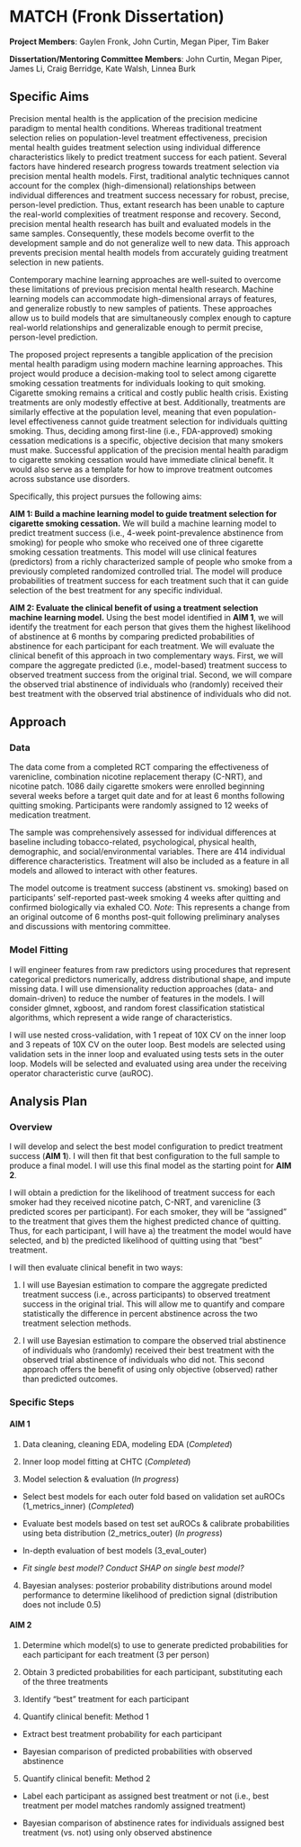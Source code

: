 # MATCH (Fronk Dissertation)

**Project Members**: Gaylen Fronk, John Curtin, Megan Piper, Tim Baker

**Dissertation/Mentoring Committee Members**: John Curtin, Megan Piper, James Li, Craig Berridge, Kate Walsh, Linnea Burk

## Specific Aims

Precision mental health is the application of the precision medicine paradigm to mental health conditions. Whereas traditional treatment selection relies on population-level treatment effectiveness, precision mental health guides treatment selection using individual difference characteristics likely to predict treatment success for each patient. Several factors have hindered research progress towards treatment selection via precision mental health models. First, traditional analytic techniques cannot account for the complex (high-dimensional) relationships between individual differences and treatment success necessary for robust, precise, person-level prediction. Thus, extant research has been unable to capture the real-world complexities of treatment response and recovery. Second, precision mental health research has built and evaluated models in the same samples. Consequently, these models become overfit to the development sample and do not generalize well to new data. This approach prevents precision mental health models from accurately guiding treatment selection in new patients. 

Contemporary machine learning approaches are well-suited to overcome these limitations of previous precision mental health research. Machine learning models can accommodate high-dimensional arrays of features, and generalize robustly to new samples of patients. These approaches allow us to build models that are simultaneously complex enough to capture real-world relationships and generalizable enough to permit precise, person-level prediction.

The proposed project represents a tangible application of the precision mental health paradigm using modern machine learning approaches. This project would produce a decision-making tool to select among cigarette smoking cessation treatments for individuals looking to quit smoking. Cigarette smoking remains a critical and costly public health crisis. Existing treatments are only modestly effective at best. Additionally, treatments are similarly effective at the population level, meaning that even population-level effectiveness cannot guide treatment selection for individuals quitting smoking. Thus, deciding among first-line (i.e., FDA-approved) smoking cessation medications is a specific, objective decision that many smokers must make. Successful application of the precision mental health paradigm to cigarette smoking cessation would have immediate clinical benefit. It would also serve as a template for how to improve treatment outcomes across substance use disorders.

Specifically, this project pursues the following aims:

**AIM 1: Build a machine learning model to guide treatment selection for cigarette smoking cessation.** We will build a machine learning model to predict treatment success (i.e., 4-week point-prevalence abstinence from smoking) for people who smoke who received one of three cigarette smoking cessation treatments. This model will use clinical features (predictors) from a richly characterized sample of people who smoke from a previously completed randomized controlled trial. The model will produce probabilities of treatment success for each treatment such that it can guide selection of the best treatment for any specific individual.

**AIM 2: Evaluate the clinical benefit of using a treatment selection machine learning model.** Using the best model identified in **AIM 1**, we will identify the treatment for each person that gives them the highest likelihood of abstinence at 6 months by comparing predicted probabilities of abstinence for each participant for each treatment. We will evaluate the clinical benefit of this approach in two complementary ways. First, we will compare the aggregate predicted (i.e., model-based) treatment success to observed treatment success from the original trial. Second, we will compare the observed trial abstinence of individuals who (randomly) received their best treatment with the observed trial abstinence of individuals who did not. 

## Approach

### Data

The data come from a completed RCT comparing the effectiveness of varenicline, combination nicotine replacement therapy (C-NRT), and nicotine patch. 1086 daily cigarette smokers were enrolled beginning several weeks before a target quit date and for at least 6 months following quitting smoking. Participants were randomly assigned to 12 weeks of medication treatment.

The sample was comprehensively assessed for individual differences at baseline including tobacco-related, psychological, physical health, demographic, and social/environmental variables. There are 414 individual difference characteristics. Treatment will also be included as a feature in all models and allowed to interact with other features.

The model outcome is treatment success (abstinent vs. smoking) based on participants' self-reported past-week smoking 4 weeks after quitting and confirmed biologically via exhaled CO. *Note*: This represents a change from an original outcome of 6 months post-quit following preliminary analyses and discussions with mentoring committee.

### Model Fitting

I will engineer features from raw predictors using procedures that represent categorical predictors numerically, address distributional shape, and impute missing data. I will use dimensionality reduction approaches (data- and domain-driven) to reduce the number of features in the models. I will consider glmnet, xgboost, and random forest classification statistical algorithms, which represent a wide range of characteristics. 

I will use nested cross-validation, with 1 repeat of 10X CV on the inner loop and 3 repeats of 10X CV on the outer loop. Best models are selected using validation sets in the inner loop and evaluated using tests sets in the outer loop. Models will be selected and evaluated using area under the receiving operator characteristic curve (auROC). 

## Analysis Plan

### Overview

I will develop and select the best model configuration to predict treatment success (**AIM 1**). I will then fit that best configuration to the full sample to produce a final model. I will use this final model as the starting point for **AIM 2**.

I will obtain a prediction for the likelihood of treatment success for each smoker had they received nicotine patch, C-NRT, and varenicline (3 predicted scores per participant). For each smoker, they will be "assigned" to the treatment that gives them the highest predicted chance of quitting. Thus, for each participant, I will have a) the treatment the model would have selected, and b) the predicted likelihood of quitting using that "best" treatment.

I will then evaluate clinical benefit in two ways:

1. I will use Bayesian estimation to compare the aggregate predicted treatment success (i.e., across participants) to observed treatment success in the original trial. This will allow me to quantify and compare statistically the difference in percent abstinence across the two treatment selection methods.

2. I will use Bayesian estimation to compare the observed trial abstinence of individuals who (randomly) received their best treatment with the observed trial abstinence of individuals who did not. This second approach offers the benefit of using only objective (observed) rather than predicted outcomes.

### Specific Steps

#### AIM 1

1. Data cleaning, cleaning EDA, modeling EDA (*Completed*)

2. Inner loop model fitting at CHTC (*Completed*)

3. Model selection & evaluation (*In progress*)

+ Select best models for each outer fold based on validation set auROCs (1_metrics_inner) (*Completed*)

+ Evaluate best models based on test set auROCs & calibrate probabilities using beta distribution (2_metrics_outer) (*In progress*)

+ In-depth evaluation of best models (3_eval_outer)

+ *Fit single best model? Conduct SHAP on single best model?*

4. Bayesian analyses: posterior probability distributions around model performance to determine likelihood of prediction signal (distribution does not include 0.5)

#### AIM 2

1. Determine which model(s) to use to generate predicted probabilities for each participant for each treatment (3 per person)

2. Obtain 3 predicted probabilities for each participant, substituting each of the three treatments

3. Identify "best" treatment for each participant

4. Quantify clinical benefit: Method 1

+ Extract best treatment probability for each participant

+ Bayesian comparison of predicted probabilities with observed abstinence

5. Quantify clinical benefit: Method 2

+ Label each participant as assigned best treatment or not (i.e., best treatment per model matches randomly assigned treatment)

+ Bayesian comparison of abstinence rates for individuals assigned best treatment (vs. not) using only observed abstinence

